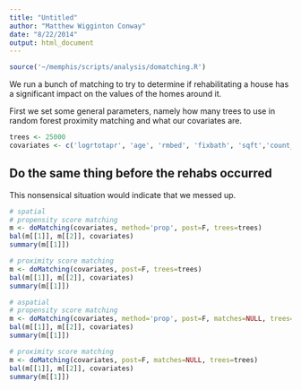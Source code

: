 ```yaml
---
title: "Untitled"
author: "Matthew Wigginton Conway"
date: "8/22/2014"
output: html_document
---
```


```r
source('~/memphis/scripts/analysis/domatching.R')
```
       
We run a bunch of matching to try to determine if rehabilitating a house has a significant impact on the 
values of the homes around it.

First we set some general parameters, namely how many trees to use in random forest proximity matching and what our covariates are.

```r
trees <- 25000
covariates <- c('logrtotapr', 'age', 'rmbed', 'fixbath', 'sqft','count_minor_250', 'count_severe_250',  'count_minor_500', 'count_severe_500', 'blight', 'medianhhinc', 'pctunemployed', 'pctownocc')
```


## Do the same thing before the rehabs occurred

This nonsensical situation would indicate that we messed up.

```r
# spatial
# propensity score matching
m <- doMatching(covariates, method='prop', post=F, trees=trees)
bal(m[[1]], m[[2]], covariates)
summary(m[[1]])

# proximity score matching
m <- doMatching(covariates, post=F, trees=trees)
bal(m[[1]], m[[2]], covariates)
summary(m[[1]])

# aspatial
# propensity score matching
m <- doMatching(covariates, method='prop', post=F, matches=NULL, trees=trees)
bal(m[[1]], m[[2]], covariates)
summary(m[[1]])

# proximity score matching
m <- doMatching(covariates, post=F, matches=NULL, trees=trees)
bal(m[[1]], m[[2]], covariates)
summary(m[[1]])
```